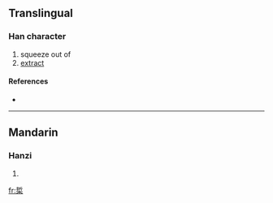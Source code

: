==Translingual==

===Han character===
{{Han char|rn=75|rad=木|as=07|sn=11|four=5290<sub>4</sub>|canj=手中木 (QLD)}}

# squeeze out of
# [[extract]]

====References====
* {{Han ref|kx=0528.150|dkj=14835|dj=0917.040|hdz=21210.010|uh=688A|ud=26762|bh=D5D4|bd=54740}}

----

==Mandarin==

===Hanzi===
{{cmn-hanzi|pin=[[dì]] ([[di4]])|wg=ti<sup>4</sup>}}

# {{defn|Mandarin}}

[[fr:梊]]